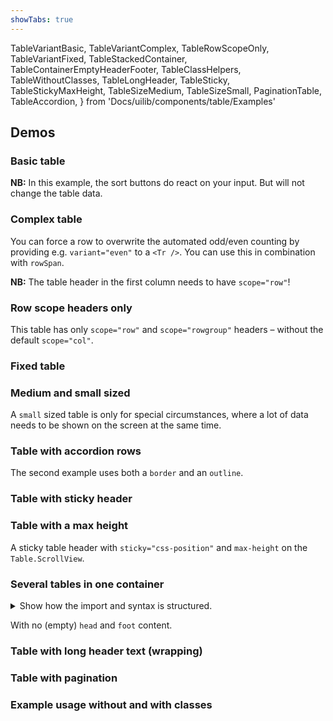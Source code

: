```yaml
---
showTabs: true
---
```


  TableVariantBasic,
  TableVariantComplex,
  TableRowScopeOnly,
  TableVariantFixed,
  TableStackedContainer,
  TableContainerEmptyHeaderFooter,
  TableClassHelpers,
  TableWithoutClasses,
  TableLongHeader,
  TableSticky,
  TableStickyMaxHeight,
  TableSizeMedium,
  TableSizeSmall,
  PaginationTable,
  TableAccordion,
} from 'Docs/uilib/components/table/Examples'

## Demos

### Basic table

**NB:** In this example, the sort buttons do react on your input. But will not change the table data.

<TableVariantBasic />

### Complex table

You can force a row to overwrite the automated odd/even counting by providing e.g. `variant="even"` to a `<Tr />`. You can use this in combination with `rowSpan`.

**NB:** The table header in the first column needs to have `scope="row"`!

<TableVariantComplex />

### Row scope headers only

This table has only `scope="row"` and `scope="rowgroup"` headers – without the default `scope="col"`.

<TableRowScopeOnly />

### Fixed table

<TableVariantFixed />

### Medium and small sized

<TableSizeMedium />

A `small` sized table is only for special circumstances, where a lot of data needs to be shown on the screen at the same time.

<TableSizeSmall />

### Table with accordion rows

The second example uses both a `border` and an `outline`.

<TableAccordion />

### Table with sticky header

<TableSticky />

### Table with a max height

A sticky table header with `sticky="css-position"` and `max-height` on the `Table.ScrollView`.

<TableStickyMaxHeight />

### Several tables in one container

<details>
  <summary class="dnb-p">
    Show how the import and syntax is structured.
  </summary>

```jsx
import TableContainer from '@dnb/eufemia/components/table/TableContainer'
render(
  <TableContainer>
    <TableContainer.Head>
      <H2>Heading</H2>
    </TableContainer.Head>

    <TableContainer.Body>
      <Table />
      <Table />
    </TableContainer.Body>

    <TableContainer.Foot>
      <P>Footer</P>
    </TableContainer.Foot>
  </TableContainer>
)
```

</details>

<TableStackedContainer />

With no (empty) `head` and `foot` content.

<TableContainerEmptyHeaderFooter />

### Table with long header text (wrapping)

<TableLongHeader />

### Table with pagination

<PaginationTable />

### Example usage without and with classes

<TableWithoutClasses />
<TableClassHelpers />
